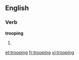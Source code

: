 ==English==

===Verb===
'''trooping'''

# {{present participle of|troop}}

[[et:trooping]]
[[fr:trooping]]
[[vi:trooping]]